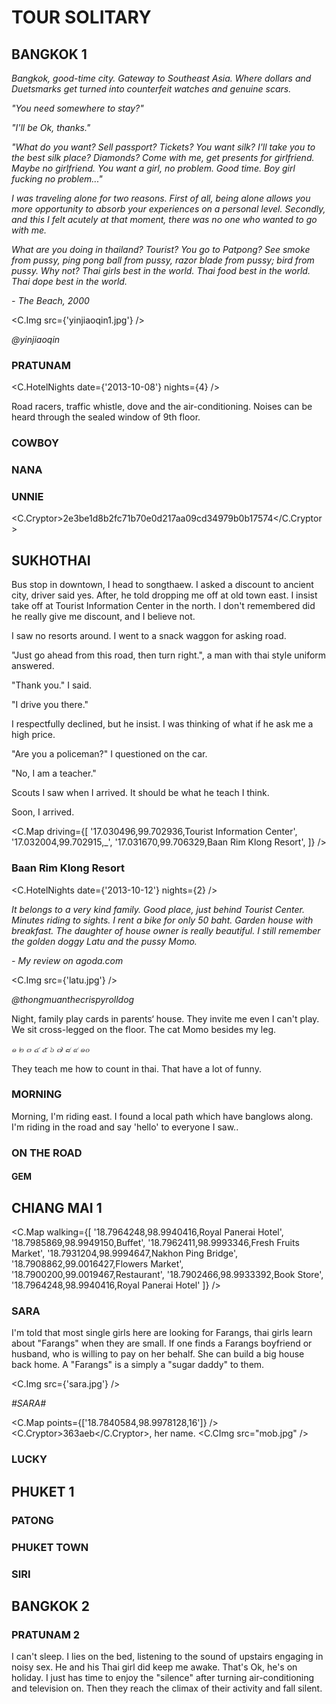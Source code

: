 
# TOUR SOLITARY

## BANGKOK 1

_Bangkok, good-time city. Gateway to Southeast Asia. Where dollars and Duetsmarks get turned into counterfeit watches and genuine scars._

_"You need somewhere to stay?"_

_"I'll be Ok, thanks."_

_"What do you want? Sell passport? Tickets? You want silk? I'll take you to the best silk place? Diamonds? Come with me, get presents for girlfriend. Maybe no girlfriend. You want a girl, no problem. Good time. Boy girl fucking no problem..."_

_I was traveling alone for two
reasons. First of all, being alone
allows you more opportunity to
absorb your experiences on a
personal level._
_Secondly, and this
I felt acutely at that moment,
there was no one who wanted to go
with me._

_What are you doing in thailand? Tourist? You go to Patpong? See smoke from pussy, ping pong ball from pussy, razor blade from pussy; bird from pussy. Why not? Thai girls best in the world. Thai food best in the world. Thai dope best in the world._

_- The Beach, 2000_


<C.Img src={'yinjiaoqin1.jpg'} />

_@yinjiaoqin_

### PRATUNAM

<C.HotelNights date={'2013-10-08'} nights={4} />

Road racers, traffic whistle, dove and the air-conditioning.
Noises can be heard through the sealed window of 9th floor.

### COWBOY

### NANA

### UNNIE

<C.Cryptor>2e3be1d8b2fc71b70e0d217aa09cd34979b0b17574</C.Cryptor>

## SUKHOTHAI

Bus stop in downtown, I head to songthaew.
I asked a discount to ancient city, driver said yes.
After, he told dropping me off at old town east.
I insist take off at Tourist Information Center in the north.
I don't remembered did he really give me discount, and I believe not.

I saw no resorts around.
I went to a snack waggon for asking road.

"Just go ahead from this road, then turn right.",
a man with thai style uniform answered.

"Thank you." I said.

"I drive you there."

I respectfully declined, but he insist.
I was thinking of what if he ask me a high price.

"Are you a policeman?" I questioned on the car.

"No, I am a teacher."

Scouts I saw when I arrived.
It should be what he teach I think.

Soon, I arrived.

<C.Map
  driving={[
    '17.030496,99.702936,Tourist Information Center',
    '17.032004,99.702915,_',
    '17.031670,99.706329,Baan Rim Klong Resort',
  ]}
/>

### Baan Rim Klong Resort

<C.HotelNights date={'2013-10-12'} nights={2} />

_It belongs to a very kind family._
_Good place, just behind Tourist Center._
_Minutes riding to sights._
_I rent a bike for only 50 baht._
_Garden house with breakfast._
_The daughter of house owner is really beautiful._
_I still remember the golden doggy Latu and the pussy Momo._

_- My review on agoda.com_

<C.Img src={'latu.jpg'} />

_@thongmuanthecrispyrolldog_

Night, family play cards in parents‘ house.
They invite me even I can't play.
We sit cross-legged on the floor.
The cat Momo besides my leg.

_๑ ๒ ๓ ๔ ๕ ๖ ๗ ๘ ๙ ๑๐_

They teach me how to count in thai.
That have a lot of funny.

### MORNING

Morning, I'm riding east.
I found a local path which have banglows along.
I'm riding in the road and say 'hello' to everyone I saw..

### ON THE ROAD

#### GEM

## CHIANG MAI 1

<C.Map walking={[
'18.7964248,98.9940416,Royal Panerai Hotel',
'18.7985869,98.9949150,Buffet',
'18.7962411,98.9993346,Fresh Fruits Market',
'18.7931204,98.9994647,Nakhon Ping Bridge',
'18.7908862,99.0016427,Flowers Market',
'18.7900200,99.0019467,Restaurant',
'18.7902466,98.9933392,Book Store',
'18.7964248,98.9940416,Royal Panerai Hotel'
]} />

### SARA

I'm told that most single girls here are looking for Farangs,
thai girls learn about "Farangs" when they are small.
If one finds a Farangs boyfriend or husband, who is willing to pay on her behalf.
She can build a big house back home. A "Farangs" is a simply a "sugar daddy" to them.

<C.Img src={'sara.jpg'} />

_#SARA#_

<C.Map points={['18.7840584,98.9978128,16']} />
<C.Cryptor>363aeb</C.Cryptor>, her name.
<C.CImg src="mob.jpg" />

### LUCKY

## PHUKET 1

### PATONG

### PHUKET TOWN

### SIRI

## BANGKOK 2

### PRATUNAM 2

I can't sleep.
I lies on the bed, listening to the sound of upstairs engaging in noisy sex.
He and his Thai girl did keep me awake. That's Ok, he's on holiday.
I just has time to enjoy the "silence" after turning air-conditioning and television on.
Then they reach the climax of their activity and fall silent.
